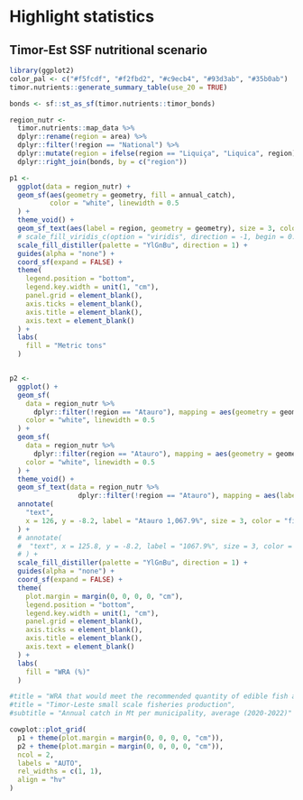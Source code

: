 # Highlight statistics {#highlight}

## Timor-Est SSF nutritional scenario

```r
library(ggplot2)
color_pal <- c("#f5fcdf", "#f2fbd2", "#c9ecb4", "#93d3ab", "#35b0ab")
timor.nutrients::generate_summary_table(use_20 = TRUE)
```


```r
bonds <- sf::st_as_sf(timor.nutrients::timor_bonds)

region_nutr <-
  timor.nutrients::map_data %>%
  dplyr::rename(region = area) %>%
  dplyr::filter(!region == "National") %>%
  dplyr::mutate(region = ifelse(region == "Liquiça", "Liquica", region)) %>%
  dplyr::right_join(bonds, by = c("region"))

p1 <- 
  ggplot(data = region_nutr) +
  geom_sf(aes(geometry = geometry, fill = annual_catch),
          color = "white", linewidth = 0.5
  ) +
  theme_void() +
  geom_sf_text(aes(label = region, geometry = geometry), size = 3, color = "grey50", fontface = "bold") +
  # scale_fill_viridis_c(option = "viridis", direction = -1, begin = 0.3, end = 1, alpha = 0.7) +
  scale_fill_distiller(palette = "YlGnBu", direction = 1) +
  guides(alpha = "none") +
  coord_sf(expand = FALSE) +
  theme(
    legend.position = "bottom",
    legend.key.width = unit(1, "cm"),
    panel.grid = element_blank(),
    axis.ticks = element_blank(),
    axis.title = element_blank(),
    axis.text = element_blank()
  ) +
  labs(
    fill = "Metric tons"
  )


p2 <- 
  ggplot() +
  geom_sf(
    data = region_nutr %>%
      dplyr::filter(!region == "Atauro"), mapping = aes(geometry = geometry, fill = WRA),
    color = "white", linewidth = 0.5
  ) +
  geom_sf(
    data = region_nutr %>%
      dplyr::filter(region == "Atauro"), mapping = aes(geometry = geometry), fill = "firebrick",
    color = "white", linewidth = 0.5
  ) +
  theme_void() +
  geom_sf_text(data = region_nutr %>%
                 dplyr::filter(!region == "Atauro"), mapping = aes(label = region, geometry = geometry), size = 3, color = "grey50", fontface = "bold") +
  annotate(
    "text",
    x = 126, y = -8.2, label = "Atauro 1,067.9%", size = 3, color = "firebrick", fontface = "bold"
  ) +
  # annotate(
  #  "text", x = 125.8, y = -8.2, label = "1067.9%", size = 3, color = "firebrick", fontface = "bold"
  # ) +
  scale_fill_distiller(palette = "YlGnBu", direction = 1) +
  guides(alpha = "none") +
  coord_sf(expand = FALSE) +
  theme(
    plot.margin = margin(0, 0, 0, 0, "cm"),
    legend.position = "bottom",
    legend.key.width = unit(1, "cm"),
    panel.grid = element_blank(),
    axis.ticks = element_blank(),
    axis.title = element_blank(),
    axis.text = element_blank()
  ) +
  labs(
    fill = "WRA (%)"
  )

#title = "WRA that would meet the recommended quantity of edible fish annually,\nfrom marine catches by municipality"
#title = "Timor-Leste small scale fisheries production",
#subtitle = "Annual catch in Mt per municipality, average (2020-2022)"

cowplot::plot_grid(
  p1 + theme(plot.margin = margin(0, 0, 0, 0, "cm")), 
  p2 + theme(plot.margin = margin(0, 0, 0, 0, "cm")), 
  ncol = 2, 
  labels = "AUTO", 
  rel_widths = c(1, 1), 
  align = "hv"
)
```

